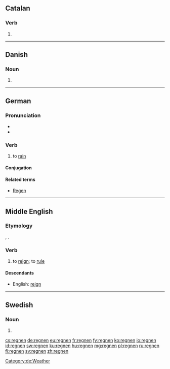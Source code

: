 ==Catalan==

===Verb===
{{head|ca|verb form}}

# {{ca-verb form of|p=3|n=pl|t=pres|m=ind|regnar}}

----

==Danish==

===Noun===
{{head|da|noun form|g=c}}

# {{form of|singular definite|regn|lang=da}}

----

==German==

===Pronunciation===
* {{audio|De-at-regnen.ogg|audio (Austria)}}
* {{audio|De-regnen.ogg|Audio}}

===Verb===
{{de-verb-weak|regnet|regnete|geregnet}}

# to [[rain]]

====Conjugation====
{{de-conj-weak|regn|geregnet|h|e}}

====Related terms====
* [[Regen]] {{m}}

[[Category:de:Weather]]

----

==Middle English==

===Etymology===
{{etyl|fro|enm}}, {{etyl|xno|enm}} {{term|regner}}.

===Verb===
{{enm-verb|stem=regn}}

# to [[reign]]; to [[rule]]

====Descendants====
* English: [[reign]]

----

==Swedish==

===Noun===
{{head|sv|noun form}}

# {{sv-noun-form-def-pl|regn}}

[[cs:regnen]]
[[de:regnen]]
[[eu:regnen]]
[[fr:regnen]]
[[fy:regnen]]
[[ko:regnen]]
[[io:regnen]]
[[id:regnen]]
[[sw:regnen]]
[[ku:regnen]]
[[hu:regnen]]
[[mg:regnen]]
[[pl:regnen]]
[[ru:regnen]]
[[fi:regnen]]
[[sv:regnen]]
[[zh:regnen]]